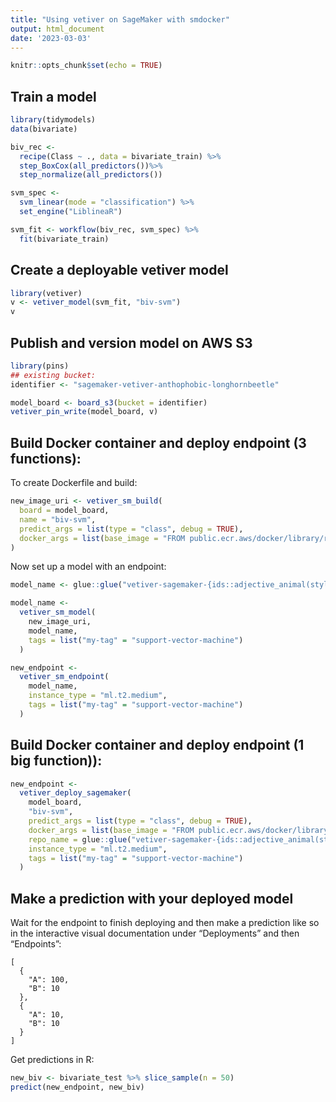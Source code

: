 ```yaml
---
title: "Using vetiver on SageMaker with smdocker"
output: html_document
date: '2023-03-03'
---
```


```r
knitr::opts_chunk$set(echo = TRUE)
```


## Train a model

```r
library(tidymodels)
data(bivariate)

biv_rec <-
  recipe(Class ~ ., data = bivariate_train) %>%
  step_BoxCox(all_predictors())%>%
  step_normalize(all_predictors())

svm_spec <-
  svm_linear(mode = "classification") %>%
  set_engine("LiblineaR")

svm_fit <- workflow(biv_rec, svm_spec) %>%
  fit(bivariate_train)

```

## Create a deployable vetiver model

```r
library(vetiver)
v <- vetiver_model(svm_fit, "biv-svm")
v
```

## Publish and version model on AWS S3

```r
library(pins)
## existing bucket:
identifier <- "sagemaker-vetiver-anthophobic-longhornbeetle"

model_board <- board_s3(bucket = identifier)
vetiver_pin_write(model_board, v)
```

## Build Docker container and deploy endpoint (3 functions):

To create Dockerfile and build:

```r
new_image_uri <- vetiver_sm_build(
  board = model_board,
  name = "biv-svm",
  predict_args = list(type = "class", debug = TRUE),
  docker_args = list(base_image = "FROM public.ecr.aws/docker/library/r-base:4.2.2")
)
```

Now set up a model with an endpoint:

```r
model_name <- glue::glue("vetiver-sagemaker-{ids::adjective_animal(style = 'kebab')}")

model_name <- 
  vetiver_sm_model(
    new_image_uri,
    model_name,
    tags = list("my-tag" = "support-vector-machine")
  )

new_endpoint <- 
  vetiver_sm_endpoint(
    model_name,
    instance_type = "ml.t2.medium",
    tags = list("my-tag" = "support-vector-machine")
  )
```

## Build Docker container and deploy endpoint (1 big function)):

```r
new_endpoint <-
  vetiver_deploy_sagemaker(
    model_board,
    "biv-svm",
    predict_args = list(type = "class", debug = TRUE),
    docker_args = list(base_image = "FROM public.ecr.aws/docker/library/r-base:4.2.2"),
    repo_name = glue::glue("vetiver-sagemaker-{ids::adjective_animal(style = 'kebab')}"),
    instance_type = "ml.t2.medium",
    tags = list("my-tag" = "support-vector-machine")
  )
```



## Make a prediction with your deployed model

Wait for the endpoint to finish deploying and then make a prediction like so in the interactive visual documentation under "Deployments" and then "Endpoints":

```
[
  {
    "A": 100,
    "B": 10
  },
  {
    "A": 10,
    "B": 10
  } 
]
```

Get predictions in R:

```r
new_biv <- bivariate_test %>% slice_sample(n = 50) 
predict(new_endpoint, new_biv)
```


